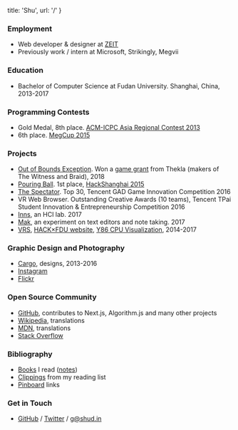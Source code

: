 
  title: 'Shu',
  url: '/'
}


### Employment
- Web developer & designer at [ZEIT](https://zeit.co/about)
- Previously work / intern at Microsoft, Strikingly, Megvii

### Education
- Bachelor of Computer Science at Fudan University. Shanghai, China, 2013-2017

### Programming Contests
- Gold Medal, 8th place. [ACM-ICPC Asia Regional Contest 2013](https://icpc.baylor.edu/regionals/finder/chengdu-2013/standings)
- 6th place. [MegCup 2015](https://2015.megcup.com/)

### Projects
- [Out of Bounds Exception](https://twitter.com/cyatheatree/status/988836359518351360). Won a [game grant](http://the-witness.net/news/2018/06/congratulations-to-the-grant-recipients/) from Thekla (makers of The Witness and Braid), 2018
- [Pouring Ball](http://cyatheatree.com/projects/pouring-ball). 1st place, [HackShanghai 2015](http://2015.hackshanghai.com)
- [The Spectator](http://cyatheatree.com/projects/the-spectator). Top 30, Tencent GAD Game Innovation Competition 2016
- VR Web Browser. Outstanding Creative Awards (10 teams), Tencent TPai Student Innovation & Entrepreneurship Competition 2016
- [Inns](https://inns.studio), an HCI lab. 2017
- [Mak](https://inns.studio/mak), an experiment on text editors and note taking. 2017
- [VRS](https://vrs.now.sh/edit/?id=7), [HACK×FDU website](http://fdu2016.hackx.org), [Y86 CPU Visualization](https://y86.js.org), 2014-2017

### Graphic Design and Photography
- [Cargo](https://cargocollective.com/quietshu), designs, 2013-2016
- [Instagram](https://instagram.com/_shuding)
- [Flickr](https://www.flickr.com/photos/shuding/)

### Open Source Community
- [GitHub](https://github.com/quietshu), contributes to Next.js, Algorithm.js and many other projects
- [Wikipedia](https://zh.wikipedia.org/w/index.php?title=Special:%E7%94%A8%E6%88%B7%E8%B4%A1%E7%8C%AE&offset=&limit=500&contribs=user&target=Iamds&namespace=2&nsInvert=1&tagfilter=&start=&end=), translations
- [MDN](https://developer.mozilla.org/en-US/profiles/shuding), translations
- [Stack Overflow](https://stackoverflow.com/users/2424786/shu-ding)

### Bibliography
- [Books](https://book.douban.com/people/ParabolaWorld/collect?start=0&sort=time&rating=all&filter=all&mode=list) I read ([notes](https://book.douban.com/people/ParabolaWorld/annotation))
- [Clippings](https://getpocket.com/@parabola_ds) from my reading list
- [Pinboard](https://pinboard.in/u:parabola) links

### Get in Touch
- [GitHub](https://github.com/quietshu) / [Twitter](https://twitter.com/quietshu) / [g@shud.in](mailto:g@shud.in)  

